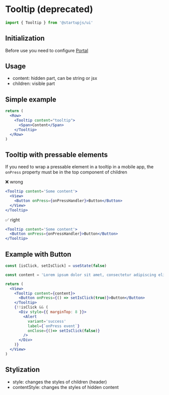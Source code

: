 
# Tooltip (deprecated)

```jsx
import { Tooltip } from '@startupjs/ui'
```

## Initialization

Before use you need to configure [Portal](/docs/components/Portal)

## Usage

- content: hidden part, can be string or jsx
- children: visible part

## Simple example

```jsx example
return (
  <Row>
    <Tooltip content="tooltip">
      <Span>Content</Span>
    </Tooltip>
  </Row>
)
```

## Tooltip with pressable elements

If you need to wrap a pressable element in a tooltip in a mobile app, the `onPress` property must be in the top component of children

❌ wrong

```jsx
<Tooltip content='Some content'>
  <View>
    <Button onPress={onPressHandler}>Button</Button>
  </View>
</Tooltip>
```

✅ right

```jsx
<Tooltip content='Some content'>
  <Button onPress={onPressHandler}>Button</Button>
</Tooltip>
```

## Example with Button

```jsx example
const [isClick, setIsClick] = useState(false)

const content = 'Lorem ipsum dolor sit amet, consectetur adipiscing elit, sed do eiusmod tempor incididunt ut labore et dolore magna aliqua'

return (
  <View>
    <Tooltip content={content}>
      <Button onPress={() => setIsClick(true)}>Button</Button>
    </Tooltip>
    {!!isClick && (
      <Div style={{ marginTop: 8 }}>
        <Alert
          variant='success'
          label={`onPress event`}
          onClose={()=> setIsClick(false)}
        />
      </Div>
    )}
  </View>
)
```

## Stylization

- style: changes the styles of children (header)
- contentStyle: changes the styles of hidden content
